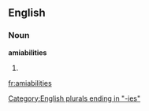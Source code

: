 ==English==

===Noun===
'''amiabilities'''

# {{plural of|[[amiability]]}}

[[Category:English plurals ending in "-ies"]]

[[fr:amiabilities]]